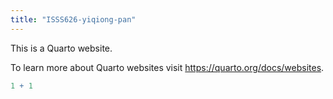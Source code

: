 ```yaml
---
title: "ISSS626-yiqiong-pan"
---
```


This is a Quarto website.

To learn more about Quarto websites visit <https://quarto.org/docs/websites>.

```r
1 + 1
```

